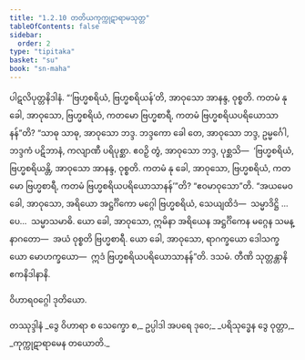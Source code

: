 ```yaml
---
title: "1.2.10 တတိယကုက္ကုဋာရာမသုတ္တ"
tableOfContents: false
sidebar:
  order: 2
type: "tipitaka"
basket: "su"
book: "sn-maha"
---
```



<DynamicBreadcrumb />

<Division number="20" book="sn-maha">

<Paragraph number="83" book="sn-maha">
ပါဋလိပုတ္တနိဒါနံ. “‘ဗြဟ္မစရိယံ, ဗြဟ္မစရိယန်’တိ, အာဝုသော အာနန္ဒ, ဝုစ္စတိ. ကတမံ နု ခေါ, အာဝုသော, ဗြဟ္မစရိယံ, ကတမော ဗြဟ္မစာရီ, ကတမံ ဗြဟ္မစရိယပရိယောသာနန်”တိ? “သာဓု သာဓု, အာဝုသော ဘဒ္ဒ. ဘဒ္ဒကော ခေါ တေ, အာဝုသော ဘဒ္ဒ, ဥမ္မင်္ဂေါ, ဘဒ္ဒကံ ပဋိဘာနံ, ကလျာဏီ ပရိပုစ္ဆာ. ဧဝဉှိ တွံ, အာဝုသော ဘဒ္ဒ, ပုစ္ဆသိ—  ‘ဗြဟ္မစရိယံ, ဗြဟ္မစရိယန္တိ, အာဝုသော အာနန္ဒ, ဝုစ္စတိ. ကတမံ နု ခေါ, အာဝုသော, ဗြဟ္မစရိယံ, ကတမော ဗြဟ္မစာရီ, ကတမံ ဗြဟ္မစရိယပရိယောသာနန်’”တိ? “ဧဝမာဝုသော”တိ. “အယမေဝ ခေါ, အာဝုသော, အရိယော အဋ္ဌင်္ဂိကော မဂ္ဂေါ ဗြဟ္မစရိယံ, သေယျထိဒံ—  သမ္မာဒိဋ္ဌိ …ပေ…  သမ္မာသမာဓိ. ယော ခေါ, အာဝုသော, ဣမိနာ အရိယေန အဋ္ဌင်္ဂိကေန မဂ္ဂေန သမန္နာဂတော—  အယံ ဝုစ္စတိ ဗြဟ္မစာရီ. ယော ခေါ, အာဝုသော, ရာဂက္ခယော ဒေါသက္ခယော မောဟက္ခယော—  ဣဒံ ဗြဟ္မစရိယပရိယောသာနန်”တိ.

</Paragraph>
</Division>

<Paragraph number="84" type="center" book="sn-maha">
ဒသမံ.



</Paragraph>

<Paragraph number="85" type="center" book="sn-maha">
တီဏိ သုတ္တန္တာနိ ဧကနိဒါနာနိ.

  
ဝိဟာရဝဂ္ဂေါ ဒုတိယော.



</Paragraph>

<Paragraph number="86" type="center" book="sn-maha">
တဿုဒ္ဒါနံ


</Paragraph>

<Paragraph number="87" type="verses" book="sn-maha">
_ဒွေ ဝိဟာရာ စ သေက္ခော စ,_  
ဥပ္ပါဒါ အပရေ ဒုဝေ;_  
_ပရိသုဒ္ဓေန ဒွေ ဝုတ္တာ,_  
_ကုက္ကုဋာရာမေန တယောတိ._
</Paragraph>